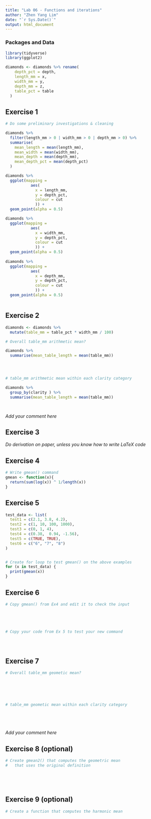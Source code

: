 ```yaml
---
title: "Lab 06 - Functions and iterations"
author: "Zhen Yang Lim"
date: "`r Sys.Date()`"
output: html_document
---
```



### Packages and Data

```r
library(tidyverse) 
library(ggplot2)
```

```r
diamonds <- diamonds %>% rename(
    depth_pct = depth,
    length_mm = x,
    width_mm = y,
    depth_mm = z,
    table_pct = table
  )
```


## Exercise 1

```r
# Do some preliminary investigations & cleaning

diamonds %>%
  filter(length_mm > 0 | width_mm > 0 | depth_mm > 0) %>%
  summarise(
    mean_length = mean(length_mm),
    mean_width = mean(width_mm),
    mean_depth = mean(depth_mm),
    mean_depth_pct = mean(depth_pct)
  ) 

diamonds %>%
  ggplot(mapping = 
           aes(
             x = length_mm,
             y = depth_pct,
             colour = cut
             )) +
  geom_point(alpha = 0.5)

diamonds %>%
  ggplot(mapping = 
           aes(
             x = width_mm,
             y = depth_pct,
             colour = cut
             )) +
  geom_point(alpha = 0.5)
  
diamonds %>%
  ggplot(mapping = 
           aes(
             x = depth_mm,
             y = depth_pct,
             colour = cut
             )) +
  geom_point(alpha = 0.5)



```


## Exercise 2

```r

diamonds <- diamonds %>%
  mutate(table_mm = table_pct * width_mm / 100)

# Overall table_mm arithmetic mean?

diamonds %>%
  summarise(mean_table_length = mean(table_mm))




# table_mm arithmetic mean within each clarity category

diamonds %>%
  group_by(clarity ) %>%
  summarise(mean_table_length = mean(table_mm))




```

_Add your comment here_

## Exercise 3

_Do derivation on paper, unless you know how to write LaTeX code_


## Exercise 4

```r
# Write gmean() command
gmean <- function(x){
  return(sum(log(x)) ^ 1/length(x))
}


```

## Exercise 5

```r

test_data <- list(
  test1 = c(2.1, 3.8, 4.2),
  test2 = c(1, 10, 100, 1000),
  test3 = c(0, 1, 4),
  test4 = c(0.38,  0.94, -1.56),
  test5 = c(TRUE, TRUE),
  test6 = c("6", "7", "8")
)


# Create for loop to test gmean() on the above examples
for (x in test_data) {
  print(gmean(x))
}

```


## Exercise 6

```r
# Copy gmean() from Ex4 and edit it to check the input





# Copy your code from Ex 5 to test your new command





```


## Exercise 7

```r
# Overall table_mm geometic mean?






# table_mm geometic mean within each clarity category






```

_Add your comment here_


## Exercise 8 (optional)

```r
# Create gmean2() that computes the geometric mean 
#   that uses the original definition






```


## Exercise 9 (optional)

```r
# Create a function that computes the harmonic mean







```
